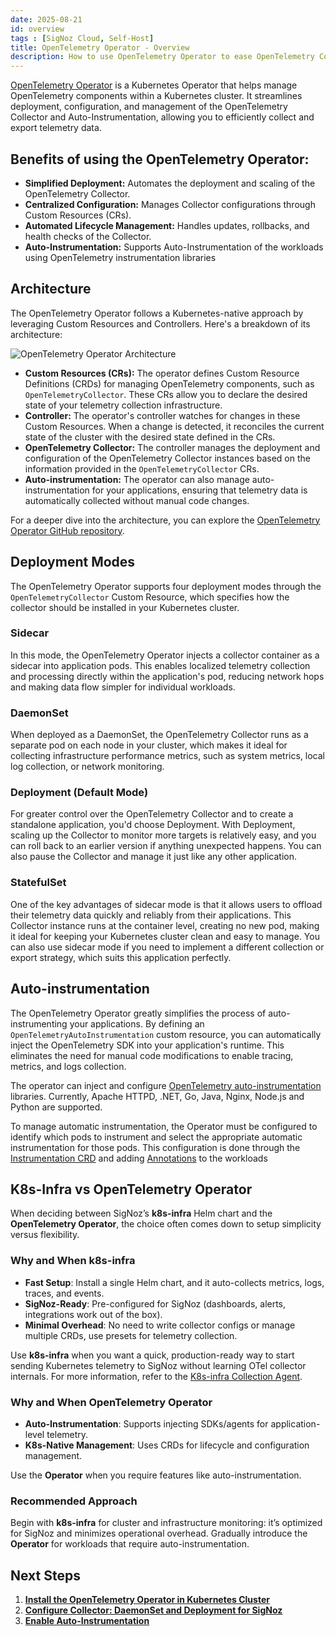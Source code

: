 ```yaml
---
date: 2025-08-21
id: overview
tags : [SigNoz Cloud, Self-Host]
title: OpenTelemetry Operator - Overview
description: How to use OpenTelemetry Operator to ease OpenTelemetry Collector deployment and instrumentation in SigNoz
---
```


[OpenTelemetry Operator](https://github.com/open-telemetry/opentelemetry-operator) is a Kubernetes Operator that helps manage OpenTelemetry components within a Kubernetes cluster. It streamlines deployment, configuration, and management of the OpenTelemetry Collector and Auto-Instrumentation, allowing you to efficiently collect and export telemetry data.


## Benefits of using the OpenTelemetry Operator:

- **Simplified Deployment:** Automates the deployment and scaling of the OpenTelemetry Collector.
- **Centralized Configuration:** Manages Collector configurations through Custom Resources (CRs).
- **Automated Lifecycle Management:** Handles updates, rollbacks, and health checks of the Collector.
- **Auto-Instrumentation:** Supports Auto-Instrumentation of the workloads using OpenTelemetry instrumentation libraries



## Architecture

The OpenTelemetry Operator follows a Kubernetes-native approach by leveraging Custom Resources and Controllers. Here's a breakdown of its architecture:

![OpenTelemetry Operator Architecture](/img/docs/otel-operator-arch.webp "OpenTelemetry Operator Architecture")

*   **Custom Resources (CRs):** The operator defines Custom Resource Definitions (CRDs) for managing OpenTelemetry components, such as `OpenTelemetryCollector`. These CRs allow you to declare the desired state of your telemetry collection infrastructure.
*   **Controller:** The operator's controller watches for changes in these Custom Resources. When a change is detected, it reconciles the current state of the cluster with the desired state defined in the CRs.
*   **OpenTelemetry Collector:** The controller manages the deployment and configuration of the OpenTelemetry Collector instances based on the information provided in the `OpenTelemetryCollector` CRs.
*   **Auto-instrumentation:** The operator can also manage auto-instrumentation for your applications, ensuring that telemetry data is automatically collected without manual code changes.

For a deeper dive into the architecture, you can explore the [OpenTelemetry Operator GitHub repository](https://github.com/open-telemetry/opentelemetry-operator).

## Deployment Modes

The OpenTelemetry Operator supports four deployment modes through the `OpenTelemetryCollector` Custom Resource, which specifies how the collector should be installed in your Kubernetes cluster.

### Sidecar

In this mode, the OpenTelemetry Operator injects a collector container as a sidecar into application pods. This enables localized telemetry collection and processing directly within the application's pod, reducing network hops and making data flow simpler for individual workloads.

### DaemonSet

When deployed as a DaemonSet, the OpenTelemetry Collector runs as a separate pod on each node in your cluster, which makes it ideal for collecting infrastructure performance metrics, such as system metrics, local log collection, or network monitoring.

### Deployment (Default Mode)
For greater control over the OpenTelemetry Collector and to create a standalone application, you'd choose Deployment. With Deployment, scaling up the Collector to monitor more targets is relatively easy, and you can roll back to an earlier version if anything unexpected happens. You can also pause the Collector and manage it just like any other application.

### StatefulSet
One of the key advantages of sidecar mode is that it allows users to offload their telemetry data quickly and reliably from their applications. This Collector instance runs at the container level, creating no new pod, making it ideal for keeping your Kubernetes cluster clean and easy to manage. You can also use sidecar mode if you need to implement a different collection or export strategy, which suits this application perfectly.

## Auto-instrumentation

The OpenTelemetry Operator greatly simplifies the process of auto-instrumenting your applications. By defining an `OpenTelemetryAutoInstrumentation` custom resource, you can automatically inject the OpenTelemetry SDK into your application's runtime. This eliminates the need for manual code modifications to enable tracing, metrics, and logs collection.

The operator can inject and configure [OpenTelemetry auto-instrumentation](https://opentelemetry.io/docs/platforms/kubernetes/operator/automatic/) libraries. Currently, Apache HTTPD, .NET, Go, Java, Nginx, Node.js and Python are supported.

To manage automatic instrumentation, the Operator must be configured to identify which pods to instrument and select the appropriate automatic instrumentation for those pods. This configuration is done through the [Instrumentation CRD](https://github.com/open-telemetry/opentelemetry-operator/blob/main/docs/api/instrumentations.md) and adding [Annotations](http://localhost:3000/docs/collection-agents/k8s/otel-operator/install/#annontations-for-auto-instrumentation-injection) to the workloads

## K8s-Infra vs OpenTelemetry Operator

When deciding between SigNoz’s **k8s-infra** Helm chart and the **OpenTelemetry Operator**, the choice often comes down to setup simplicity versus flexibility.  

### Why and When k8s-infra

- **Fast Setup**: Install a single Helm chart, and it auto-collects metrics, logs, traces, and events.  
- **SigNoz-Ready**: Pre-configured for SigNoz (dashboards, alerts, integrations work out of the box).  
- **Minimal Overhead**: No need to write collector configs or manage multiple CRDs, use presets for telemetry collection.

Use **k8s-infra** when you want a quick, production-ready way to start sending Kubernetes telemetry to SigNoz without learning OTel collector internals. For more information, refer to the [K8s-infra Collection Agent](https://signoz.io/docs/collection-agents/k8s/k8s-infra/overview/).

### Why and When OpenTelemetry Operator

- **Auto-Instrumentation**: Supports injecting SDKs/agents for application-level telemetry.  
- **K8s-Native Management**: Uses CRDs for lifecycle and configuration management.  

Use the **Operator** when you require features like auto-instrumentation.  

### Recommended Approach

Begin with **k8s-infra** for cluster and infrastructure monitoring: it’s optimized for SigNoz and minimizes operational overhead. Gradually introduce the **Operator** for workloads that require auto-instrumentation.


## Next Steps

1. **[Install the OpenTelemetry Operator in Kubernetes Cluster](/docs/collection-agents/k8s/otel-operator/install)**  
2. **[Configure Collector: DaemonSet and Deployment for SigNoz](/docs/collection-agents/k8s/otel-operator/configure)**
3. **[Enable Auto-Instrumentation](/docs/collection-agents/k8s/otel-operator/configure#auto-instrumentation-with-opentelemetry-operator)**







